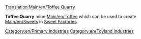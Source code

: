 [[Translation:Main/en/Toffee Quarry]]
{{en/Industries|image=ToffeeQuarry.png
|name=Toffee Quarry
|climates=[[Main/en/Climates#Toyland|Toyland]]
|accepts=Nothing
|produces=[[Main/en/Toffee]]
|notes=Not present in other [[Main/en/Climates]].
}}

'''Toffee Quarry''' mine [[Main/en/Toffee]] which can be used to create [[Main/en/Sweets]] in [[Main/en/Sweet Factory|Sweet Factories]].

{{en/Navbox Industries}}

[[Category:en/Primary Industries]]
[[Category:en/Toyland Industries]]